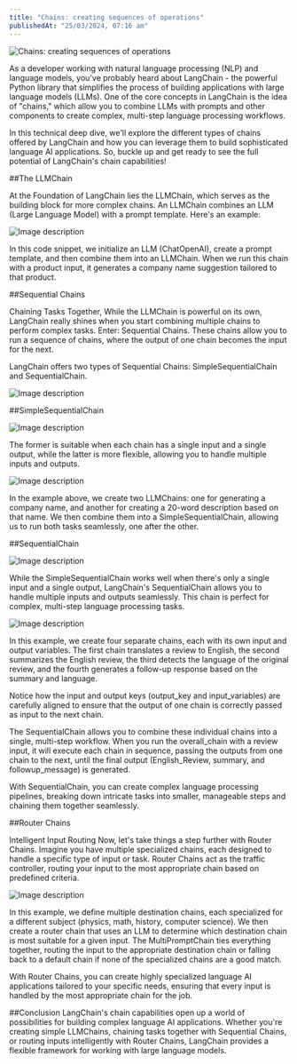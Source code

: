 ```yaml
---
title: "Chains: creating sequences of operations"
publishedAt: "25/03/2024, 07:16 am"
---
```


![Chains: creating sequences of operations](https://dev-to-uploads.s3.amazonaws.com/uploads/articles/kb0ccipkyfmzagjexgqu.jpg)

As a developer working with natural language processing (NLP) and language models, you've probably heard about LangChain - the powerful Python library that simplifies the process of building applications with large language models (LLMs). One of the core concepts in LangChain is the idea of "chains," which allow you to combine LLMs with prompts and other components to create complex, multi-step language processing workflows.

In this technical deep dive, we'll explore the different types of chains offered by LangChain and how you can leverage them to build sophisticated language AI applications. So, buckle up and get ready to see the full potential of LangChain's chain capabilities! 

##The LLMChain

At the Foundation of LangChain lies the LLMChain, which serves as the building block for more complex chains. An LLMChain combines an LLM (Large Language Model) with a prompt template. Here's an example:

![Image description](https://dev-to-uploads.s3.amazonaws.com/uploads/articles/qm8elnqnqkcfljjf925t.jpg)

In this code snippet, we initialize an LLM (ChatOpenAI), create a prompt template, and then combine them into an LLMChain. When we run this chain with a product input, it generates a company name suggestion tailored to that product.

##Sequential Chains

 Chaining Tasks Together, While the LLMChain is powerful on its own, LangChain really shines when you start combining multiple chains to perform complex tasks. Enter: Sequential Chains. These chains allow you to run a sequence of chains, where the output of one chain becomes the input for the next.

LangChain offers two types of Sequential Chains: SimpleSequentialChain and SequentialChain. 

![Image description](https://dev-to-uploads.s3.amazonaws.com/uploads/articles/1npwx9rwx2a5b7n7mna6.jpg)

##SimpleSequentialChain

![Image description](https://dev-to-uploads.s3.amazonaws.com/uploads/articles/xsjzwa7a9kpyxeut7xxd.jpg)

The former is suitable when each chain has a single input and a single output, while the latter is more flexible, allowing you to handle multiple inputs and outputs.


![Image description](https://dev-to-uploads.s3.amazonaws.com/uploads/articles/ekuzdgr0p13ag29jru16.jpg)

In the example above, we create two LLMChains: one for generating a company name, and another for creating a 20-word description based on that name. We then combine them into a SimpleSequentialChain, allowing us to run both tasks seamlessly, one after the other.

##SequentialChain

![Image description](https://dev-to-uploads.s3.amazonaws.com/uploads/articles/2h71a5rbxvgx0lwqloht.jpg)

While the SimpleSequentialChain works well when there's only a single input and a single output, LangChain's SequentialChain allows you to handle multiple inputs and outputs seamlessly. This chain is perfect for complex, multi-step language processing tasks.

![Image description](https://dev-to-uploads.s3.amazonaws.com/uploads/articles/8e271bfi1djmc2ba588v.jpg)

 In this example, we create four separate chains, each with its own input and output variables. The first chain translates a review to English, the second summarizes the English review, the third detects the language of the original review, and the fourth generates a follow-up response based on the summary and language.

Notice how the input and output keys (output_key and input_variables) are carefully aligned to ensure that the output of one chain is correctly passed as input to the next chain.

The SequentialChain allows you to combine these individual chains into a single, multi-step workflow. When you run the overall_chain with a review input, it will execute each chain in sequence, passing the outputs from one chain to the next, until the final output (English_Review, summary, and followup_message) is generated.

With SequentialChain, you can create complex language processing pipelines, breaking down intricate tasks into smaller, manageable steps and chaining them together seamlessly. 

##Router Chains

Intelligent Input Routing Now, let's take things a step further with Router Chains. Imagine you have multiple specialized chains, each designed to handle a specific type of input or task. Router Chains act as the traffic controller, routing your input to the most appropriate chain based on predefined criteria.


![Image description](https://dev-to-uploads.s3.amazonaws.com/uploads/articles/acz8hx1cqmw7j79228hl.jpg)

 In this example, we define multiple destination chains, each specialized for a different subject (physics, math, history, computer science). We then create a router chain that uses an LLM to determine which destination chain is most suitable for a given input. The MultiPromptChain ties everything together, routing the input to the appropriate destination chain or falling back to a default chain if none of the specialized chains are a good match.

With Router Chains, you can create highly specialized language AI applications tailored to your specific needs, ensuring that every input is handled by the most appropriate chain for the job. 

##Conclusion
LangChain's chain capabilities open up a world of possibilities for building complex language AI applications. Whether you're creating simple LLMChains, chaining tasks together with Sequential Chains, or routing inputs intelligently with Router Chains, LangChain provides a flexible framework for working with large language models.